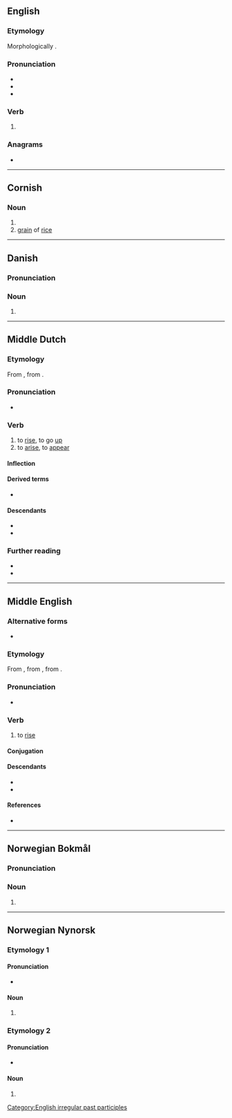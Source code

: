 {{also|Risen}}
==English==

===Etymology===
Morphologically {{suffix|en|rise|n}}.

===Pronunciation===
* {{IPA|en|/ˈɹɪzən/}}
* {{audio|en|en-us-risen.ogg|Audio (US)}}
* {{rhymes|en|ɪzən|s=2}}

===Verb===
{{head|en|verb form}}

# {{past participle of|en|rise|nocat=1}}

===Anagrams===
* {{anagrams|en|a=einrs|ESRIN|Isner|Neris|Reins|Rines|Siner|Siren|reins|resin|rines|rinse|serin|siren}}

[[Category:English irregular past participles]]

----

==Cornish==

===Noun===
{{kw-noun|f}}

# {{singulative of|kw|ris||rice}}
# [[grain]] of [[rice]]

{{catlangname|kw|singulatives}}

----

==Danish==

===Pronunciation===
{{rfp|da}}

===Noun===
{{head|da|noun form|g=c}}

# {{definite singular of|da|ris}}

----

==Middle Dutch==

===Etymology===
From {{inh|dum|odt|*rīsan}}, from {{inh|dum|gem-pro|*rīsaną}}.

===Pronunciation===
* {{IPA|dum|/ˈriːzən/}}

===Verb===
{{dum-verb}}

# to [[rise]], to go [[up]]
# to [[arise]], to [[appear]]

====Inflection====
{{dum-conj-st|class=1|ris|rês|rēs|rēs}}

====Derived terms====
* {{l|dum|errisen}}

====Descendants====
* {{desc|nl|rijzen}}
* {{desc|li|rieze}}

===Further reading===
* {{R:VMNW|ID63033|II}}
* {{R:MNW|46595}}

----
==Middle English==

===Alternative forms===
* {{alter|enm|rysen|resen}}

===Etymology===
From {{inh|enm|ang|rīsan}}, from {{inh|enm|gmw-pro|*rīsan}}, from {{inh|enm|gem-pro|*rīsaną}}.

===Pronunciation===
* {{IPA|enm|/ˈriːzən/}}

===Verb===
{{head|enm|verb}}

# to [[rise]]

====Conjugation====
{{enm-conj-st|c=1|ris|ros|ris|3a=ros}}

====Descendants====
* {{desc|en|rise}}
* {{desc|yol|rize}}

====References====
* {{R:MED Online|entry=rīsen|pos=v|id=MED37645}}

----

==Norwegian Bokmål==

===Pronunciation===
{{rfp|nb}}

===Noun===
{{head|nb|noun form|g=m}}

# {{inflection of|nb|ris||definite|s}}

----

==Norwegian Nynorsk==

===Etymology 1===

====Pronunciation====
* {{IPA|no|/ˈriːsn̩/}}

====Noun====
{{head|nn|noun form|g=m}}

# {{inflection of|nn|ris||definite|s}}

===Etymology 2===

====Pronunciation====
* {{IPA|no|/²riːsn̩/}}

====Noun====
{{head|nn|noun form|g=m}}

# {{inflection of|nn|rise||definite|s}}